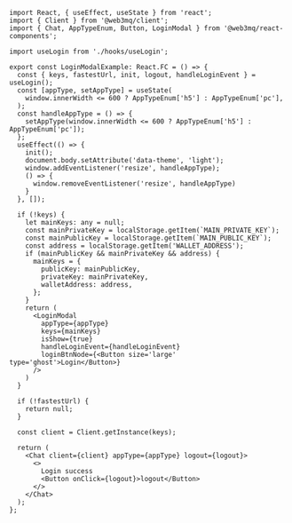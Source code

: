 ```tsx
import React, { useEffect, useState } from 'react';
import { Client } from '@web3mq/client';
import { Chat, AppTypeEnum, Button, LoginModal } from '@web3mq/react-components';

import useLogin from './hooks/useLogin';

export const LoginModalExample: React.FC = () => {
  const { keys, fastestUrl, init, logout, handleLoginEvent } = useLogin();
  const [appType, setAppType] = useState(
    window.innerWidth <= 600 ? AppTypeEnum['h5'] : AppTypeEnum['pc'],
  );
  const handleAppType = () => {
    setAppType(window.innerWidth <= 600 ? AppTypeEnum['h5'] : AppTypeEnum['pc']);
  };
  useEffect(() => {
    init();
    document.body.setAttribute('data-theme', 'light');
    window.addEventListener('resize', handleAppType);
    () => {
      window.removeEventListener('resize', handleAppType)
    }
  }, []);

  if (!keys) {
    let mainKeys: any = null;
    const mainPrivateKey = localStorage.getItem(`MAIN_PRIVATE_KEY`);
    const mainPublicKey = localStorage.getItem(`MAIN_PUBLIC_KEY`);
    const address = localStorage.getItem('WALLET_ADDRESS');
    if (mainPublicKey && mainPrivateKey && address) {
      mainKeys = {
        publicKey: mainPublicKey,
        privateKey: mainPrivateKey,
        walletAddress: address,
      };
    }
    return (
      <LoginModal 
        appType={appType}
        keys={mainKeys}
        isShow={true}
        handleLoginEvent={handleLoginEvent}
        loginBtnNode={<Button size='large' type='ghost'>Login</Button>}
      />
    )
  }

  if (!fastestUrl) {
    return null;
  }

  const client = Client.getInstance(keys);

  return (
    <Chat client={client} appType={appType} logout={logout}>
      <>
        Login success
        <Button onClick={logout}>logout</Button>
      </>
    </Chat>
  );
};
```